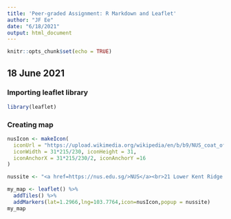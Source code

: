```yaml
---
title: 'Peer-graded Assignment: R Markdown and Leaflet'
author: "JF Ee"
date: "6/18/2021"
output: html_document
---
```


```r
knitr::opts_chunk$set(echo = TRUE)
```

## 18 June 2021

### Importing leaflet library
```r
library(leaflet)
```

### Creating map

```r
nusIcon <- makeIcon(
  iconUrl = "https://upload.wikimedia.org/wikipedia/en/b/b9/NUS_coat_of_arms.svg",
  iconWidth = 31*215/230, iconHeight = 31,
  iconAnchorX = 31*215/230/2, iconAnchorY =16
)

nussite <- "<a href=https://nus.edu.sg/>NUS</a><br>21 Lower Kent Ridge Rd<br>Singapore 119077"

my_map <- leaflet() %>% 
  addTiles() %>%
  addMarkers(lat=1.2966,lng=103.7764,icon=nusIcon,popup = nussite)
my_map
```

